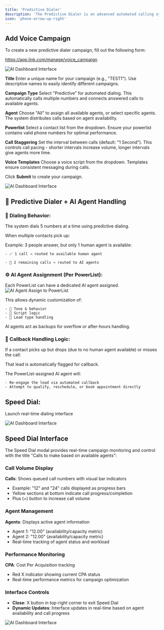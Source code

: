 ```yaml
---
title: 'Predictive Dialer'
description: 'The Predictive Dialer is an advanced automated calling system that enables efficient outbound calling campaigns by predicting agent availability and optimizing call connection rates.'
icon: 'phone-arrow-up-right'
---
```

## Add Voice Campaign

To create a new predictive dialer campaign, fill out the following form:

https://app.link.com/manage/voice_campaign

![AI Dashboard Interface](/images/ai/add-voice.png)

**Title**
Enter a unique name for your campaign (e.g., "TEST1"). Use descriptive names to easily identify different campaigns.

**Campaign Type**
Select "Predictive" for automated dialing. This automatically calls multiple numbers and connects answered calls to available agents.

**Agent**
Choose "All" to assign all available agents, or select specific agents. The system distributes calls based on agent availability.

**Powerlist**
Select a contact list from the dropdown. Ensure your powerlist contains valid phone numbers for optimal performance.

**Call Staggering**
Set the interval between calls (default: "1 Second"). This controls call pacing - shorter intervals increase volume, longer intervals give agents more time.

**Voice Templates**
Choose a voice script from the dropdown. Templates ensure consistent messaging during calls.

Click **Submit** to create your campaign.

![AI Dashboard Interface](/images/ai/voice-campaign.png)
## 🎯 Predictive Dialer + AI Agent Handling
### 🔄 Dialing Behavior:
The system dials 5 numbers at a time using predictive dialing.

When multiple contacts pick up:

Example: 3 people answer, but only 1 human agent is available:

    - ✅ 1 call → routed to available human agent

    - 🤖 2 remaining calls → routed to AI agents

### ⚙️ AI Agent Assignment (Per PowerList):
Each PowerList can have a dedicated AI agent assigned.
![AI Agent Assign to PowerList](/images/dialer/predictive/ai-agent-powerlist.png)

This allows dynamic customization of:

    - 🤝 Tone & behavior
    - 📜 Script logic
    - 🎯 Lead type handling

AI agents act as backups for overflow or after-hours handling.

### 🔁 Callback Handling Logic:
If a contact picks up but drops (due to no human agent available) or misses the call:

That lead is automatically flagged for callback.

The PowerList-assigned AI agent will:

    - Re-engage the lead via automated callback
    - Attempt to qualify, reschedule, or book appointment directly


## Speed Dial: 
Launch real-time dialing interface 

![AI Dashboard Interface](/images/ai/speedd-dial.png)

## Speed Dial Interface

The Speed Dial modal provides real-time campaign monitoring and control with the title "Calls to make based on available agents":

### Call Volume Display

**Calls**: Shows queued call numbers with visual bar indicators
- Example: "12" and "24" calls displayed as progress bars
- Yellow sections at bottom indicate call progress/completion
- Plus (+) button to increase call volume

### Agent Management

**Agents**: Displays active agent information
- Agent 1: "12.00" (availability/capacity metric)
- Agent 2: "12.00" (availability/capacity metric)
- Real-time tracking of agent status and workload

### Performance Monitoring

**CPA**: Cost Per Acquisition tracking
- Red X indicator showing current CPA status
- Real-time performance metrics for campaign optimization

### Interface Controls

- **Close**: X button in top-right corner to exit Speed Dial
- **Dynamic Updates**: Interface updates in real-time based on agent availability and call progress

![AI Dashboard Interface](/images/ai/speed-dial2.png)